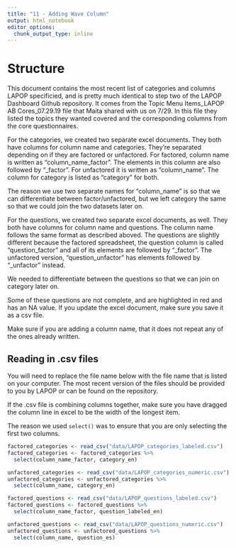 ```yaml
---
title: "11 - Adding Wave Column"
output: html_notebook
editor_options: 
  chunk_output_type: inline
---
```


# Structure
This document contains the most recent list of categories and columns LAPOP specificied, and is pretty much identical to step two of the LAPOP Dashboard Github repository. It comes from the Topic Menu Items_LAPOP AB Cores_07.29.19 file that Maita shared with us on 7/29. In this file they listed the topics they wanted covered and the corresponding columns from the core questionnaires.

For the categories, we created two separate excel documents. They both have columns for column name and categories. They're separated depending on if they are factored or unfactored. For factored, column name is written as "column_name_factor". The elements in this column are also followed by "_factor". For unfactored it is written as "column_name". The column for category is listed as "category" for both.

The reason we use two separate names for "column_name" is so that we can differentiate between factor/unfactored, but we left category the same so that we could join the two datasets later on. 

For the questions, we created two separate excel documents, as well. They both have columns for column name and questions. The column name follows the same format as described aboved. The questions are slightly different because the factored spreadsheet, the question column is called "question_factor" and all of its elements are followed by "_factor". The unfactored version, "question_unfactor" has elements followed by "_unfactor" instead. 

We needed to differentiate between the questions so that we can join on category later on.

Some of these questions are not complete, and are highlighted in red and has an NA value. If you update the excel document, make sure you save it as a csv file.

Make sure if you are adding a column name, that it does not repeat any of the ones already written.

## Reading in .csv files
You will need to replace the file name below with the file name that is listed on your computer. The most recent version of the files should be provided to you by LAPOP or can be found on the repository.

If the .csv file is combining columns together, make sure you have dragged the column line in excel to be the width of the longest item.

The reason we used `select()` was to ensure that you are only selecting the first two columns.
```r
factored_categories <- read_csv("data/LAPOP_categories_labeled.csv")
factored_categories <- factored_categories %>%
  select(column_name_factor, category_en)

unfactored_categories <- read_csv("data/LAPOP_categories_numeric.csv")
unfactored_categories <- unfactored_categories %>%
  select(column_name, category_en)

factored_questions <- read_csv("data/LAPOP_questions_labeled.csv")
factored_questions <- factored_questions %>%
  select(column_name_factor, question_labeled_en)

unfactored_questions <- read_csv("data/LAPOP_questions_numeric.csv")
unfactored_questions <- unfactored_questions %>%
  select(column_name, question_es)
```